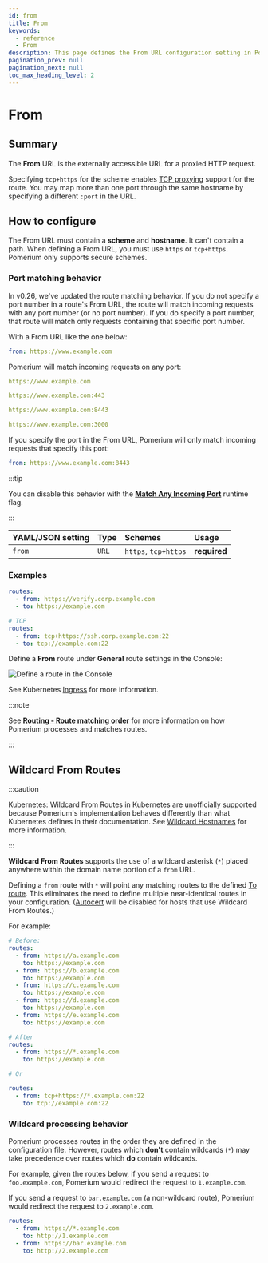 ```yaml
---
id: from
title: From
keywords:
  - reference
  - From
description: This page defines the From URL configuration setting in Pomerium.
pagination_prev: null
pagination_next: null
toc_max_heading_level: 2
---
```



# From

## Summary

The **From** URL is the externally accessible URL for a proxied HTTP request.

Specifying `tcp+https` for the scheme enables [TCP proxying](/docs/capabilities/tcp/) support for the route. You may map more than one port through the same hostname by specifying a different `:port` in the URL.

## How to configure

The From URL must contain a **scheme** and **hostname**. It can't contain a path. When defining a From URL, you must use `https` or `tcp+https`. Pomerium only supports secure schemes.

### Port matching behavior

In v0.26, we've updated the route matching behavior. If you do not specify a port number in a route's From URL, the route will match incoming requests with any port number (or no port number). If you do specify a port number, that route will match only requests containing that specific port number.

With a From URL like the one below:

```yaml
from: https://www.example.com
```

Pomerium will match incoming requests on any port:

```yaml
https://www.example.com

https://www.example.com:443

https://www.example.com:8443

https://www.example.com:3000
```

If you specify the port in the From URL, Pomerium will only match incoming requests that specify this port:

```yaml
from: https://www.example.com:8443
```

:::tip

You can disable this behavior with the [**Match Any Incoming Port**](/docs/reference/runtime-flags) runtime flag.

:::

<Tabs>
<TabItem value="Core" label="Core">

| **YAML**/**JSON** setting | **Type** | **Schemes**          | **Usage**    |
| :------------------------ | :------- | :------------------- | :----------- |
| `from`                    | `URL`    | `https`, `tcp+https` | **required** |

### Examples

```yaml
routes:
  - from: https://verify.corp.example.com
  - to: https://example.com
```

```yaml
# TCP
routes:
  - from: tcp+https://ssh.corp.example.com:22
  - to: tcp://example.com:22
```

</TabItem>
<TabItem value="Enterprise" label="Enterprise">

Define a **From** route under **General** route settings in the Console:

![Define a route in the Console](../img/routes/from/from-route.png)

</TabItem>
<TabItem value="Kubernetes" label="Kubernetes">

See Kubernetes [Ingress](/docs/deploy/k8s/ingress) for more information.

</TabItem>
</Tabs>

:::note

See [**Routing - Route matching order**](/docs/capabilities/routing#route-matching-order) for more information on how Pomerium processes and matches routes.

:::

## Wildcard From Routes

:::caution

Kubernetes: Wildcard From Routes in Kubernetes are unofficially supported because Pomerium's implementation behaves differently than what Kubernetes defines in their documentation. See [Wildcard Hostnames](https://kubernetes.io/docs/concepts/services-networking/ingress/#hostname-wildcards) for more information.

:::

**Wildcard From Routes** supports the use of a wildcard asterisk (`*`) placed anywhere within the domain name portion of a `from` URL.

Defining a `from` route with `*` will point any matching routes to the defined [To route](/docs/reference/routes/to). This eliminates the need to define multiple near-identical routes in your configuration. ([Autocert](/docs/reference/autocert) will be disabled for hosts that use Wildcard From Routes.)

For example:

```yaml
# Before:
routes:
  - from: https://a.example.com
    to: https://example.com
  - from: https://b.example.com
    to: https://example.com
  - from: https://c.example.com
    to: https://example.com
  - from: https://d.example.com
    to: https://example.com
  - from: https://e.example.com
    to: https://example.com

# After
routes:
  - from: https://*.example.com
    to: https://example.com

# Or

routes:
  - from: tcp+https://*.example.com:22
    to: tcp://example.com:22
```

### Wildcard processing behavior

Pomerium processes routes in the order they are defined in the configuration file. However, routes which **don't** contain wildcards (`*`) may take precedence over routes which **do** contain wildcards.

For example, given the routes below, if you send a request to `foo.example.com`, Pomerium would redirect the request to `1.example.com`.

If you send a request to `bar.example.com` (a non-wildcard route), Pomerium would redirect the request to `2.example.com`.

```yaml
routes:
  - from: https://*.example.com
    to: http://1.example.com
  - from: https://bar.example.com
    to: http://2.example.com
```
